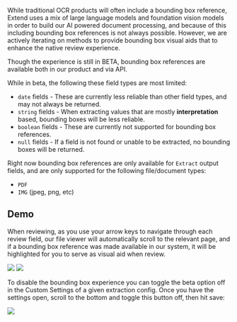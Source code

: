 While traditional OCR products will often include a bounding box reference, Extend uses a mix of large language models and foundation vision models in order to build our AI 
powered document processing, and because of this including bounding box references is not always possible. However, we are actively iterating on methods to 
provide bounding box visual aids that to enhance the native review experience.

Though the experience is still in BETA, bounding box references are available both in our product and via API. 

While in beta, the following these field types are most limited:
- `date` fields - These are currently less reliable than other field types, and may not always be returned.
- `string` fields - When extracting values that are mostly **interpretation** based, bounding boxes will be less reliable.
- `boolean` fields - These are currently not supported for bounding box references.
- `null` fields - If a field is not found or unable to be extracted, no bounding boxes will be returned.

Right now bounding box references are only available for `Extract` output fields, and are only supported for the following file/document types:
- `PDF`
- `IMG` (jpeg, png, etc)

## Demo

When reviewing, as you use your arrow keys to navigate through each review field, our file viewer will automatically scroll
to the relevant page, and if a bounding box reference was made available in our system, it will be highlighted for you to serve as visual aid
when review.


![](/images/review/bounding_box1.png)
![](/images/review/bounding_box2.png)

To disable the bounding box experience you can toggle the beta option off in the Custom Settings of a given extraction config.
Once you have the settings open, scroll to the bottom and toggle this button off, then hit save:

![](/images/review/disable_bb.png)
